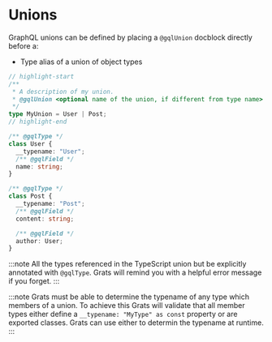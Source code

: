 # Unions

GraphQL unions can be defined by placing a `@gqlUnion` docblock directly before a:

- Type alias of a union of object types

```ts
// highlight-start
/**
 * A description of my union.
 * @gqlUnion <optional name of the union, if different from type name>
 */
type MyUnion = User | Post;
// highlight-end

/** @gqlType */
class User {
  __typename: "User";
  /** @gqlField */
  name: string;
}

/** @gqlType */
class Post {
  __typename: "Post";
  /** @gqlField */
  content: string;

  /** @gqlField */
  author: User;
}
```

:::note
All the types referenced in the TypeScript union but be explicitly annotated with `@gqlType`. Grats will remind you with a helpful error message if you forget.
:::

:::note
Grats must be able to determine the typename of any type which members of a union. To achieve this Grats will validate that all member types either define a `__typename: "MyType" as const` property or are exported classes. Grats can use either to determin the typename at runtime.
:::
